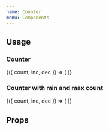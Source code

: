```yaml
---
name: Counter
menu: Components
---
```



## Usage

### Counter

<Playground>
  <CounterContainer initial={1}>
    {({ count, inc, dec }) => (
      <Counter count={count} onIncrement={inc} onDecrement={dec} />
    )}
  </CounterContainer>
</Playground>

### Counter with min and max count

<Playground>
  <CounterContainer initial={0}>
    {({ count, inc, dec }) => (
      <Counter
        count={count}
        onDecrement={dec}
        onIncrement={inc}
        min={0}
        max={10}
      />
    )}
  </CounterContainer>
</Playground>

## Props

<PropsTable of={Counter} />
